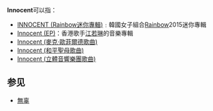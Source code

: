 '''Innocent'''可以指：

*[[INNOCENT_(Rainbow迷你專輯)|INNOCENT (Rainbow迷你專輯)]]﹕韓國女子組合[[Rainbow_(音樂團體)|Rainbow]]2015迷你專輯
*[[Innocent_(EP)|Innocent (EP)]]：香港歌手[[江若琳|江若琳]]的音樂專輯
*[[Innocent_(麥克·歐菲爾德歌曲)|Innocent (麥克·歐菲爾德歌曲)]]
*[[Innocent_(和平聖母歌曲)|Innocent (和平聖母歌曲)]]
*[[Innocent_(立體音響樂團歌曲)|Innocent (立體音響樂團歌曲)]]

==参见==
* [[無辜|無辜]]

{{消歧義}}